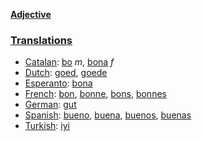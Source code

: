 '''[[Adjective]]'''

===[[Translation]]s===
*[[Catalan]]: [[bo]] ''m'', [[bona]] ''f''
*[[Dutch]]: [[goed]], [[goede]]
*[[Esperanto]]: [[bona]]
*[[French]]: [[bon]], [[bonne]], [[bons]], [[bonnes]]
*[[German]]: [[gut]]
*[[Spanish]]: [[bueno]], [[buena]], [[buenos]], [[buenas]]
*[[Turkish]]: [[iyi]]